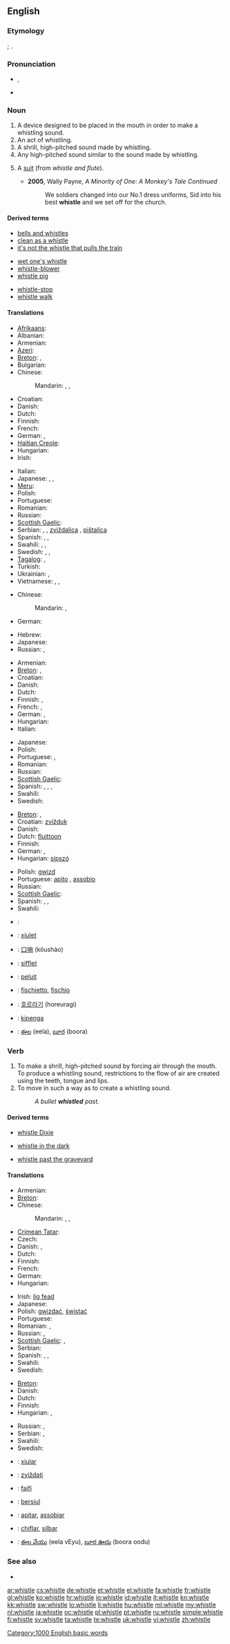 ==English==

===Etymology===
{{etyl|enm}} {{term|whistlen|lang=enm}}; {{etyl|ang}} {{term|hwistlan|lang=ang}}.

===Pronunciation===
* {{a|UK}} {{IPA|/wɪsl̩/}}, {{SAMPA|1=/wIsl=/}}
*: {{rhymes|ɪsəl}}
* {{audio|en-us-whistle.ogg|Audio (US)}}

===Noun===
{{en-noun}}

# A device designed to be placed in the mouth in order to make a whistling sound.
# An act of whistling.
# A shrill, high-pitched sound made by whistling.
# Any high-pitched sound similar to the sound made by whistling.
# {{CockneyRS}} A [[suit]] (from ''whistle and flute'').
#* '''2005''', Wally Payne, ''A Minority of One: A Monkey's Tale Continued''
#*: We soldiers changed into our No.1 dress uniforms, Sid into his best '''whistle''' and we set off for the church.

====Derived terms====
{{rel-top3|Terms derived from the noun ''whistle''}}
* [[bells and whistles]]
* [[clean as a whistle‎]]
* [[it's not the whistle that pulls the train]]
{{rel-mid3}}
* [[wet one's whistle]]
* [[whistle-blower]]
* [[whistle pig]]
{{rel-mid3}}
* [[whistle-stop]]
* [[whistle walk]]
{{rel-bottom}}

====Translations====
{{trans-top|device used to make a whistling sound}}
* [[Afrikaans]]: {{t|af|fluit}}
* Albanian: {{t|sq|fishkëllimë|f}}
* Armenian: {{t|hy|սուլիչ|tr=sulič}}
* [[Azeri]]: {{t|az|fit}}
* [[Breton]]: {{t|br|c'hwitell|f|xs=Breton}}, {{t|br|c'hwitelloù|p|xs=Breton}}
* Bulgarian: {{t|bg|свирка|f|tr=svirka|sc=Cyrl}}
* Chinese:
*: Mandarin: {{t|cmn|哨子|tr=shàozi|sc=Hani}}, {{t|cmn|口哨|tr=kǒushào|sc=Hani}}, {{t-|cmn|口笛|tr=kǒudí|sc=Hani}}
* Croatian: {{t-|hr|zviždaljka|f}}
* Danish: {{t-|da|fløjte|c}}
* Dutch: {{t-|nl|fluitje|n}}
* Finnish: {{t+|fi|pilli}}
* French: {{t+|fr|sifflet}}
* German: {{t+|de|Pfeife|f}},  {{t|de|Trillerpfeife|f}}
* [[Haitian Creole]]: {{tø|ht|siflèt}}
* Hungarian: {{t+|hu|síp}}
* Irish: {{t+|ga|feadóg|f|xs=Irish}}
{{trans-mid}}
* Italian: {{t-|it|fischietto|m}}
* Japanese: {{t+|ja|笛|tr=[[ふえ]], fue}}, {{t|ja|ホイッスル|tr=hoissuru}}, {{t-|ja|口笛|tr=くちぶえ, kuchibue}}
* [[Meru]]: {{tø|mer|thirimbi}}
* Polish: {{t|pl|gwizdek|m}}
* Portuguese: {{t-|pt|apito|m}}
* Romanian: {{t-|ro|fluier|n}}
* Russian: {{t|ru|свисток|m|tr=svistók}}
* [[Scottish Gaelic]]: {{t|gd|feadag|f}}
* Serbian: {{t|sr|pištaljka|f}}, {{t-|sr|zviždaljka|f}}, [[zviždalica]] {{f}}, [[pištalica]] {{f}}
* Spanish: {{t+|es|chifle|m}},  {{t+|es|pito|m}},  {{t+|es|silbato|m}}
* Swahili: {{t+|sw|kipenga|xs=Swahili}},  {{t+|sw|firimbi|xs=Swahili}},  {{t+|sw|filimbi|xs=Swahili}}
* Swedish: {{t+|sv|vissla|c}}, {{t+|sv|pipa|c}}, {{t+|sv|visselpipa|c}}
* [[Tagalog]]: {{t|tl|sipol}}, {{t|tl|pito}}
* Turkish: {{t|tr|ıslık}}
* Ukrainian: {{t|uk|свист|m|tr=svyst|sc=Cyrl}}, {{t|uk|свисток|m|tr=svystok|sc=Cyrl}}
* Vietnamese: {{t|vi|còi}}, {{t|vi|tiếng hót}}, {{t|vi|tiếng huýt}}
{{trans-bottom}}
{{trans-top|act of whistling}}
* Chinese:
*: Mandarin: {{t|cmn|口哨|tr=kǒushào|sc=Hani}}, {{t-|cmn|口笛|tr=kǒudí|sc=Hani}}
* German: {{t+|de|Pfeifen|n}}
{{trans-mid}}
* Hebrew: {{t-|he|שריקה|f|tr=sh'riká}}
* Japanese: {{t-|ja|口笛|tr=くちぶえ, kuchibue}}
* Russian: {{t|ru|свисток|m|tr=svistók}}, {{t|ru|свист|m|tr=svist}}
{{trans-bottom}}
{{trans-top|sound made by whistling}}
* Armenian: {{t|hy|սուլոց|tr=suloc’}}
* [[Breton]]: {{t|br|c'hwitelladenn|f|xs=Breton}}, {{t|br|c'hwitelladennoù|p|xs=Breton}}
* Croatian: {{t|hr|zvižduk|m}}
* Danish: {{t-|da|fløjt|n}}
* Dutch: {{t|nl|fluittoon|m}}
* Finnish: {{t-|fi|vihellys}}, {{t|fi|vislaus}}
* French: {{t|fr|sifflement|m}}, {{t|fr|sifflements|m|p}}
* German: {{t+|de|Pfeifen|n}},  {{t+|de|Pfiff|m}}
* Hungarian: {{t|hu|füttyszó}}
* Italian: {{t+|it|fischio|m}}
{{trans-mid}}
* Japanese: {{t-|ja|口笛|tr=[[くちぶえ]], kuchibue}}
* Polish: {{t|pl|gwizd|m}}
* Portuguese: {{t-|pt|apito|m}}, {{t|pt|assobio|m}}
* Romanian: {{t|ro|fluierat|n}}
* Russian: {{t|ru|свист|m|tr=svist}}
* [[Scottish Gaelic]]: {{t-|gd|fead|f|xs=Scottish Gaelic}}
* Spanish: {{t+|es|silbato|m}},  {{t|es|pitido|m}},  {{t+|es|chiflido|m}},  {{t|es|pitada|f}}
* Swahili: {{t+|sw|kipenga|xs=Swahili}}
* Swedish: {{t|sv|vissling|c}}
{{trans-bottom}}

{{trans-top|sound similar to the sound made by whistling}}
* [[Breton]]: {{t|br|c'hwitelladenn|f|xs=Breton}}, {{t|br|c'hwitelladennoù|p|xs=Breton}}
* Croatian: [[zvižduk]] {{m}}
* Danish: {{t-|da|fløjt|n}}
* Dutch: [[fluittoon]] {{m}}
* Finnish: {{t-|fi|vihellys}}
* German: {{t+|de|Pfeifen|n}},  {{t+|de|Pfiff|m}}
* Hungarian: [[sípszó]]
{{trans-mid}}
* Polish: [[gwizd]] {{m}}
* Portuguese: [[apito]] {{m}}, [[assobio]] {{m}}
* Russian: {{t|ru|свист|m|tr=svist}}
* [[Scottish Gaelic]]: {{t-|gd|fead|f|xs=Scottish Gaelic}}
* Spanish: {{t+|es|silbato|m}},  {{t+|es|pito|m}},  {{t|es|pitido}}
* Swahili: {{t+|sw|kipenga|xs=Swahili}}
{{trans-bottom}}

{{trans-see|slang: a suit|suit}}

{{checktrans-top}}
* {{ttbc|ar}}: {{Arab|[[صفارة]]}} {{unicode|(ʂufára)}} {{f}}
* {{ttbc|Catalan}}: [[xiulet]] {{m}}
* {{ttbc|zh}}: [[口哨]] (kǒushào)
* {{ttbc|fr}}: [[sifflet]] {{m}}
* {{ttbc|Indonesian}}: [[peluit]]
{{trans-mid}}
* {{ttbc|it}}: [[fischietto]], [[fischio]]
* {{ttbc|Korean}}: [[호르라기]] (horeuragi)
* {{ttbc|Swahili}}: [[kipenga]]
* {{ttbc|Telugu}}: [[ఈల]] (eela), [[బూర]] (boora)
{{trans-bottom}}

===Verb===
{{en-verb|whistl|ing}}

# To make a shrill, high-pitched sound by forcing air through the mouth. To produce a whistling sound, restrictions to the flow of air are created using the teeth, tongue and lips.
# To move in such a way as to create a whistling sound.
#: ''A bullet '''whistled''' past.''

====Derived terms====
{{rel-top3|Terms derived from the verb ''whistle''}}
* [[whistle Dixie]]
{{rel-mid3}}
* [[whistle in the dark]]
{{rel-mid3}}
* [[whistle past the graveyard]]
{{rel-bottom}}

====Translations====
{{trans-top|to produce a whistling sound}}
* Armenian: {{t|hy|սուլել|tr=sulel}}
* [[Breton]]: {{t|br|c'hwitellat|xs=Breton}}
* Chinese:
*: Mandarin: {{t|cmn|吹口哨|tr=chuī kǒushào|sc=Hani}}, {{t|cmn|鳴笛|sc=Hani}}, {{t|cmn|鸣笛|tr=míngdí|sc=Hani}}
* [[Crimean Tatar]]: {{tø|crh|sızğırmaq|xs=Crimean Tatar}}
* Czech: {{t-|cs|pískat}}
* Danish: {{t-|da|fløjte}}, {{t|da|hvisle}}
* Dutch: {{t+|nl|fluiten}}
* Finnish: {{t-|fi|viheltää}}
* French: {{t+|fr|siffler}}
* German: {{t+|de|pfeifen}}
* Hungarian: {{t+|hu|fütyül}}
{{trans-mid}}
* Irish: [[lig fead]]
* Japanese: {{t|ja|口笛を吹く|tr=くちぶえをふく, kuchibue-o fuku}}
* Polish: [[gwizdać]], [[świstać]]
* Portuguese: {{t|pt|assoviar}}
* Romanian: {{t+|ro|fluiera}},  {{t+|ro|şuiera}}
* Russian: {{t+|ru|свистеть|tr=svistét’}} {{impf}}, {{t|ru|свистнуть|tr=svístnut’}} {{pf.}}
* [[Scottish Gaelic]]: {{t-|gd|dèan fead|xs=Scottish Gaelic}},  {{t-|gd|fead|xs=Scottish Gaelic}}
* Serbian: {{t|sr|zvižduk|m}}
* Spanish: {{t+|es|silbar}},  {{t+|es|chiflar}},  {{t+|es|pitar}}
* Swahili: {{t+|sw|kipenga|xs=Swahili}}
* Swedish: {{t+|sv|vissla}}
{{trans-bottom}}

{{trans-top|to move is such a way as to make a whistling sound}}
* [[Breton]]: {{t|br|c'hwitellat|xs=Breton}}
* Danish: {{t|da|hvisle}}
* Dutch: {{t+|nl|fluiten}}
* Finnish: {{t-|fi|viheltää}}
* Hungarian: {{t+|hu|fütyül}}, {{t|hu|sivít}}
{{trans-mid}}
* Russian: {{t+|ru|свистеть|tr=svistét’}} {{impf}}, {{t|ru|просвистеть|tr=prosvistét’}} {{pf.}}
* Serbian: {{t|sr|zviždanje}}, {{t-|sr|zviždati}}
* Swahili: {{t+|sw|kipenga|xs=Swahili}}
* Swedish: {{t+|sv|vissla}}
{{trans-bottom}}

{{checktrans-top}}
* {{ttbc|Catalan}}: [[xiular]]
* {{ttbc|Croatian}}: [[zviždati]]
* {{ttbc|eo}}: [[fajfi]]
* {{ttbc|Indonesian}}: [[siul|bersiul]]
{{trans-mid}}
* {{ttbc|pt}}: [[apitar]], [[assobiar]]
* {{ttbc|es}}: [[chiflar]], [[silbar]]
* {{ttbc|Telugu}}: [[ఈల వేయు]] (eela vEyu), [[బూర ఊదు]] (boora oodu)
{{trans-bottom}}

===See also===
* {{pedialite}}
{{Wikisource1911Enc Citation|whistle}}

[[Category:1000 English basic words]]

[[ar:whistle]]
[[cs:whistle]]
[[de:whistle]]
[[et:whistle]]
[[el:whistle]]
[[fa:whistle]]
[[fr:whistle]]
[[gl:whistle]]
[[ko:whistle]]
[[hr:whistle]]
[[io:whistle]]
[[id:whistle]]
[[it:whistle]]
[[kn:whistle]]
[[kk:whistle]]
[[sw:whistle]]
[[lo:whistle]]
[[li:whistle]]
[[hu:whistle]]
[[ml:whistle]]
[[my:whistle]]
[[nl:whistle]]
[[ja:whistle]]
[[oc:whistle]]
[[pl:whistle]]
[[pt:whistle]]
[[ru:whistle]]
[[simple:whistle]]
[[fi:whistle]]
[[sv:whistle]]
[[ta:whistle]]
[[te:whistle]]
[[uk:whistle]]
[[vi:whistle]]
[[zh:whistle]]